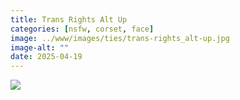 ```yaml
---
title: Trans Rights Alt Up
categories: [nsfw, corset, face]
image: ../www/images/ties/trans-rights_alt-up.jpg
image-alt: ""
date: 2025-04-19
---
```



![](../www/images/ties/trans-rights_alt-up.jpg)

